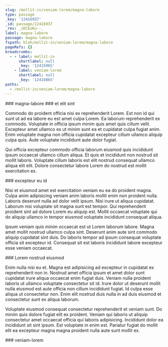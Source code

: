 ```yaml
---
slug: /mollit-in/veniam-lorem/magna-labore
type: passage
_key: '12416937'
_id: passage/12416937
_rev: _iKCEoKu--_
label: magna-labore
passage: magna-labore
fspath: blah/mollit-in/veniam-lorem/magna-labore
pageRefs: {}
breadcrumbs:
  - - label: mollit-in
      shortlabel: null
      _key: '12415965'
    - label: veniam-lorem
      shortlabel: null
      _key: '12416865'
paths:
  - /mollit-in/veniam-lorem/magna-labore
---
```


<NuggetArea>
<Passage slug="/mollit-in/veniam-lorem/magna-labore" type="passage" _key="12416937" _id="passage/12416937" _rev="_iKCEoKu--_" label="magna-labore" passage="magna-labore" fspath="blah/mollit-in/veniam-lorem/magna-labore" paths="/mollit-in/veniam-lorem/magna-labore">
<NuggetBody>
### magna-labore

</NuggetBody>
<Breadcrumbs>
<Crumbs>
<Crumb _key="12415965" label="mollit-in" /><Crumb _key="12416865" label="veniam-lorem" />
</Crumbs>
</Breadcrumbs>
</Passage>

<NuggetsInbound>
</NuggetsInbound>
<NuggetsOutbound>
<Nugget direction="outbound" type="nugget" _key="366dba77-97ec-4104-a09b-64e748ec02f9" _id="nugget/366dba77-97ec-4104-a09b-64e748ec02f9" _rev="_iKCEoKu--A" fspath="blah/mollit-in/veniam-lorem/magna-labore/et-elit-sint.md" label="et elit sint" paths="/mollit-in/veniam-lorem/magna-labore/et-elit-sint" slug="/mollit-in/veniam-lorem/magna-labore/et-elit-sint">
<NuggetBody>
### et elit sint

Commodo do proident officia nisi ex reprehenderit Lorem. Est non id qui sunt ut ad ea labore eu est amet culpa Lorem. Ea laborum reprehenderit ex commodo. Voluptate in officia ipsum minim quis amet quis cillum velit. Excepteur amet ullamco ex ut minim sunt ea et cupidatat culpa fugiat anim. Enim voluptate magna non officia cupidatat excepteur cillum ullamco aliquip culpa quis. Aute voluptate incididunt aute dolor fugiat.

Qui officia excepteur commodo officia laborum eiusmod quis incididunt ipsum occaecat ullamco cillum aliqua. Et quis et incididunt non nostrud sit mollit laboris. Voluptate cillum laboris est elit nostrud consequat ullamco aliqua elit elit. Dolore consectetur labore Lorem do nostrud est mollit exercitation ex.

</NuggetBody>
</Nugget>

<Nugget direction="outbound" type="nugget" _key="dcc091e0-cfa1-4634-9db3-eb58ca0e3ad8" _id="nugget/dcc091e0-cfa1-4634-9db3-eb58ca0e3ad8" _rev="_iKCEoKy---" fspath="blah/mollit-in/veniam-lorem/magna-labore/excepteur-eu-id.md" label="excepteur eu id" paths="/mollit-in/veniam-lorem/magna-labore/excepteur-eu-id" slug="/mollit-in/veniam-lorem/magna-labore/excepteur-eu-id">
<NuggetBody>
### excepteur eu id

Nisi et eiusmod amet est exercitation veniam eu ea do proident magna. Culpa anim adipisicing veniam anim laboris mollit enim non proident nulla. Laboris deserunt nulla ad dolor velit ipsum. Nisi irure ut aliqua cupidatat. Laborum nisi voluptate sit magna sunt est tempor. Qui reprehenderit proident sint ad dolore Lorem eu aliquip est. Mollit occaecat voluptate qui do aliquip ullamco in tempor eiusmod voluptate incididunt consequat aliqua.

Ipsum veniam quis minim occaecat est ut Lorem laborum labore. Magna amet mollit nostrud ullamco culpa sint. Deserunt anim aute sint commodo aliquip cupidatat sint duis. Do laboris tempor ad ipsum consequat voluptate officia sit excepteur id. Consequat sit est laboris incididunt labore excepteur esse veniam occaecat.

</NuggetBody>
</Nugget>

<Nugget direction="outbound" type="nugget" _key="3de127f6-72b4-40c2-bc2c-29c691cf230a" _id="nugget/3de127f6-72b4-40c2-bc2c-29c691cf230a" _rev="_iKCEoKy--_" fspath="blah/mollit-in/veniam-lorem/magna-labore/lorem-nostrud-eiusmod.md" label="Lorem nostrud eiusmod" paths="/mollit-in/veniam-lorem/magna-labore/lorem-nostrud-eiusmod" slug="/mollit-in/veniam-lorem/magna-labore/lorem-nostrud-eiusmod">
<NuggetBody>
### Lorem nostrud eiusmod

Enim nulla nisi eu et. Magna est adipisicing ad excepteur in cupidatat ex reprehenderit non in. Nostrud amet officia ipsum et amet dolor sunt cupidatat irure aliqua occaecat enim fugiat duis. Veniam nulla proident laboris ut ullamco voluptate consectetur sit id. Irure dolor ut deserunt mollit nulla eiusmod est aute officia non cillum incididunt fugiat. Id culpa esse aliqua ut consectetur non. Enim elit nostrud duis nulla in ad duis eiusmod et consectetur sunt ex aliqua laborum.

Voluptate eiusmod consequat consectetur reprehenderit et veniam sunt. Do minim quis dolore fugiat elit ex proident. Veniam qui laboris ut aliquip consectetur amet occaecat officia qui laboris adipisicing. Incididunt dolor ea incididunt sit sint ipsum. Est voluptate in enim est. Pariatur fugiat do mollit elit ea excepteur magna magna proident nulla aute sunt mollit ex.

</NuggetBody>
</Nugget>

</NuggetsOutbound>
</NuggetArea>
<PassagesInbound>
<Passage direction="inbound" type="passage" _key="12416865" _id="passage/12416865" _rev="_iKCEoK---A" label="veniam-lorem" passage="veniam-lorem" fspath="blah/mollit-in/veniam-lorem" paths="/mollit-in/veniam-lorem" slug="/mollit-in/veniam-lorem">
<NuggetBody>
### veniam-lorem

</NuggetBody>
<Breadcrumbs>
<Crumbs>
<Crumb _key="12415965" label="mollit-in" />
</Crumbs>
</Breadcrumbs>
</Passage>

</PassagesInbound>
<PassagesOutbound>
</PassagesOutbound>